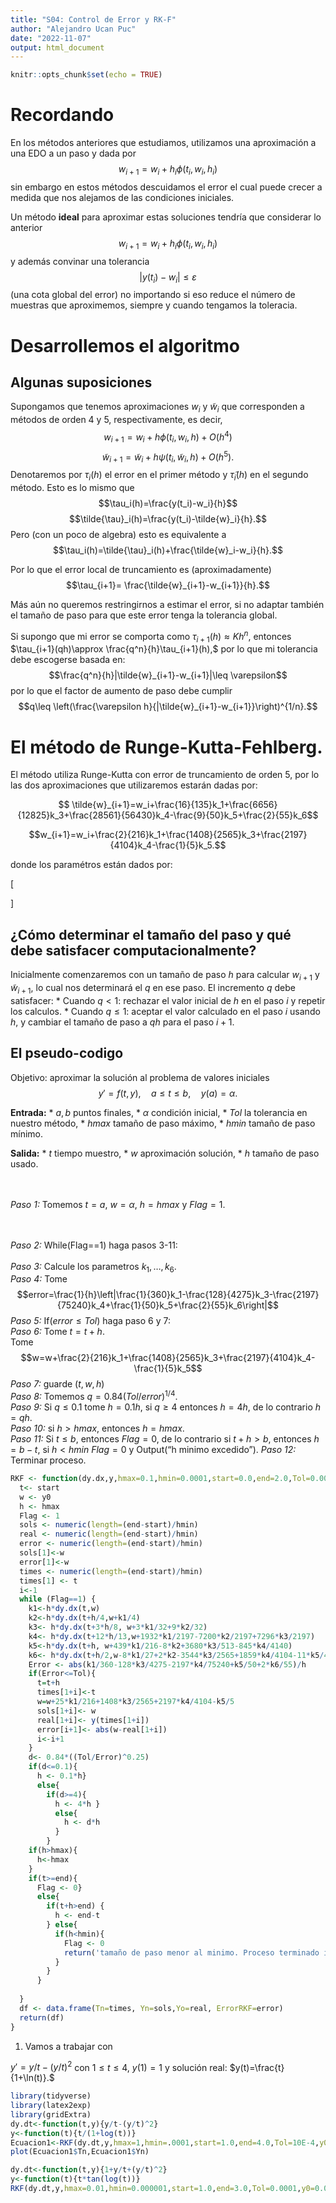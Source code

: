 ```yaml
---
title: "S04: Control de Error y RK-F"
author: "Alejandro Ucan Puc"
date: "2022-11-07"
output: html_document
---
```


```r
knitr::opts_chunk$set(echo = TRUE)
```

# Recordando

En los métodos anteriores que estudiamos, utilizamos una aproximación a una EDO a un paso y dada por $$w_{i+1}=w_i+h_i\phi(t_i,w_i,h_i)$$ sin embargo en estos métodos descuidamos el error el cual puede crecer a medida que nos alejamos de las condiciones iniciales.

Un método **ideal** para aproximar estas soluciones tendría que considerar lo anterior $$w_{i+1}=w_i+h_i\phi(t_i,w_i,h_i)$$ y además convinar una tolerancia $$|y(t_i)-w_i|\leq \varepsilon$$ (una cota global del error) no importando si eso reduce el número de muestras que aproximemos, siempre y cuando tengamos la toleracia.

# Desarrollemos el algoritmo

## Algunas suposiciones

Supongamos que tenemos aproximaciones $w_i$ y $\tilde{w}_i$ que corresponden a métodos de orden 4 y 5, respectivamente, es decir, $$w_{i+1}=w_i+h\phi(t_i,w_i,h)+O(h^4)$$ $$\tilde{w}_{i+1}=\tilde{w}_i+h\psi(t_i,\tilde{w}_i,h)+O(h^5).$$ Denotaremos por $\tau_i(h)$ el error en el primer método y $\tilde{\tau}_i(h)$ en el segundo método. Esto es lo mismo que $$\tau_i(h)=\frac{y(t_i)-w_i}{h}$$ $$\tilde{\tau}_i(h)=\frac{y(t_i)-\tilde{w}_i}{h}.$$ Pero (con un poco de algebra) esto es equivalente a $$\tau_i(h)=\tilde{\tau}_i(h)+\frac{\tilde{w}_i-w_i}{h}.$$

Por lo que el error local de truncamiento es (aproximadamente) $$\tau_{i+1}= \frac{\tilde{w}_{i+1}-w_{i+1}}{h}.$$

Más aún no queremos restringirnos a estimar el error, si no adaptar también el tamaño de paso para que este error tenga la tolerancia global.

Si supongo que mi error se comporta como $\tau_{i+1}(h)\approx Kh^n,$ entonces $\tau_{i+1}(qh)\approx \frac{q^n}{h}\tau_{i+1}(h),$ por lo que mi tolerancia debe escogerse basada en: $$\frac{q^n}{h}|\tilde{w}_{i+1}-w_{i+1}|\leq \varepsilon$$ por lo que el factor de aumento de paso debe cumplir $$q\leq \left(\frac{\varepsilon h}{|\tilde{w}_{i+1}-w_{i+1}}\right)^{1/n}.$$

# El método de Runge-Kutta-Fehlberg.

El método utiliza Runge-Kutta con error de truncamiento de orden 5, por lo las dos aproximaciones que utilizaremos estarán dadas por:

$$ \tilde{w}_{i+1}=w_i+\frac{16}{135}k_1+\frac{6656}{12825}k_3+\frac{28561}{56430}k_4-\frac{9}{50}k_5+\frac{2}{55}k_6$$

$$w_{i+1}=w_i+\frac{2}{216}k_1+\frac{1408}{2565}k_3+\frac{2197}{4104}k_4-\frac{1}{5}k_5.$$

donde los paramétros están dados por:

\[\begin{array}{ccl}
k_1 & = & hf(t_i,w_i) \\
k_2 & = & hf\left(t_i+\frac{h}{4},w_i+\frac{1}{4}k_1\right) \\
k_3 & = & hf\left(t_i+\frac{3h}{8},w_i+\frac{3}{32}k_1+\frac{9}{32}k_2\right) \\
k_4 & = & hf\left(t_i+\frac{12h}{13},w_i+\frac{1932}{2197}k_1-\frac{7200}{2197}k_2+\frac{7296}{2197}k_3\right) \\
k_5 & = & hf\left(t_i+h,w_i+\frac{439}{216}k_1-8k_2+\frac{3680}{513}k_3-\frac{845}{4104}k_4\right) \\
k_6 & = & hf\left(t_i+\frac{h}{2},w_i-\frac{8}{27}k_1+2k_2-\frac{3544}{2565}k_3+\frac{1859}{4104}k_4-\frac{11}{40}k_5\right)
\end{array}\]

## ¿Cómo determinar el tamaño del paso y qué debe satisfacer computacionalmente?

Inicialmente comenzaremos con un tamaño de paso $h$ para calcular $w_{i+1}$ y $\tilde{w}_{i+1},$ lo cual nos determinará el $q$ en ese paso. El incremento $q$ debe satisfacer:
  * Cuando $q<1:$ rechazar el valor inicial de $h$ en el paso $i$ y repetir los calculos.
  * Cuando $q\leq 1:$ aceptar el valor calculado en el paso $i$ usando $h,$ y cambiar el tamaño de paso a $qh$ para el paso $i+1.$
  
## El pseudo-codigo

Objetivo: aproximar la solución al problema de valores iniciales $$y'=f(t,y),\quad a\leq t\leq b,\quad y(a)=\alpha.$$

__Entrada:__ 
  * $a,b$ puntos finales,
  * $\alpha$ condición inicial,
  * $Tol$ la tolerancia en nuestro método,
  * $hmax$ tamaño de paso máximo,
  * $hmin$ tamaño de paso mínimo.
  
__Salida:__
  * $t$ tiempo muestro,
  * $w$ aproximación solución,
  * $h$ tamaño de paso usado.
  
<br/><br/>
_Paso 1:_ Tomemos $t=a,$ $w=\alpha,$  $h=hmax$ y $Flag=1.$

<br/><br/>
_Paso 2:_ While(Flag==1) haga pasos 3-11:
<br/><br/>
  _Paso 3:_ Calcule los parametros $k_1,\ldots,k_6.$ <br/>
  _Paso 4:_ Tome $$error=\frac{1}{h}\left|\frac{1}{360}k_1-\frac{128}{4275}k_3-\frac{2197}{75240}k_4+\frac{1}{50}k_5+\frac{2}{55}k_6\right|$$ 
  _Paso 5:_ If($error\leq Tol$) haga paso 6 y 7: <br/>
    _Paso 6:_ Tome $t=t+h.$ <br/>
    Tome $$w=w+\frac{2}{216}k_1+\frac{1408}{2565}k_3+\frac{2197}{4104}k_4-\frac{1}{5}k_5$$
    _Paso 7:_ guarde $(t,w,h)$
  <br/>
  _Paso 8:_ Tomemos $q=0.84(Tol/error)^{1/4}.$
  <br/>
  _Paso 9:_ Si $q\leq 0.1$ tome $h=0.1h,$ si $q\geq 4$ entonces $h=4h,$ de lo contrario $h=qh.$ <br/>
  _Paso 10:_ si $h>hmax,$ entonces $h=hmax.$ <br/>
  _Paso 11:_ Si $t\leq b,$ entonces $Flag=0,$ de lo contrario si $t+h>b,$ entonces $h=b-t,$ si $h<hmin$ $Flag=0$ y Output("h minimo excedido").
_Paso 12:_ Terminar proceso.

```r
RKF <- function(dy.dx,y,hmax=0.1,hmin=0.0001,start=0.0,end=2.0,Tol=0.0000001,y0=0.5){
  t<- start
  w <- y0
  h <- hmax
  Flag <- 1
  sols <- numeric(length=(end-start)/hmin)
  real <- numeric(length=(end-start)/hmin)
  error <- numeric(length=(end-start)/hmin)
  sols[1]<-w
  error[1]<-w
  times <- numeric(length=(end-start)/hmin)
  times[1] <- t
  i<-1
  while (Flag==1) {
    k1<-h*dy.dx(t,w)
    k2<-h*dy.dx(t+h/4,w+k1/4)
    k3<- h*dy.dx(t+3*h/8, w+3*k1/32+9*k2/32)
    k4<- h*dy.dx(t+12*h/13,w+1932*k1/2197-7200*k2/2197+7296*k3/2197)
    k5<-h*dy.dx(t+h, w+439*k1/216-8*k2+3680*k3/513-845*k4/4140)
    k6<- h*dy.dx(t+h/2,w-8*k1/27+2*k2-3544*k3/2565+1859*k4/4104-11*k5/40)
    Error <- abs(k1/360-128*k3/4275-2197*k4/75240+k5/50+2*k6/55)/h
    if(Error<=Tol){
      t=t+h
      times[1+i]<-t
      w=w+25*k1/216+1408*k3/2565+2197*k4/4104-k5/5
      sols[1+i]<- w
      real[1+i]<- y(times[1+i])
      error[i+1]<- abs(w-real[1+i])
      i<-i+1
    }
    d<- 0.84*((Tol/Error)^0.25)
    if(d<=0.1){
      h <- 0.1*h}
      else{
        if(d>=4){
          h <- 4*h }
          else{
            h <- d*h
          }
        }
    if(h>hmax){
      h<-hmax
    }
    if(t>=end){
      Flag <- 0}
      else{
        if(t+h>end) {
          h <- end-t
        } else{
          if(h<hmin){
            Flag <- 0
            return('tamaño de paso menor al minimo. Proceso terminado insatisfactoriamente')
          }
        }
      }
    
  }
  df <- data.frame(Tn=times, Yn=sols,Yo=real, ErrorRKF=error)
  return(df)
}
```


1. Vamos a trabajar con

$y'=y/t-(y/t)^2$ con $1\leq t\leq 4,$ $y(1)=1$ y solución real: $y(t)=\frac{t}{1+\ln(t)}.$
```r
library(tidyverse)
library(latex2exp)
library(gridExtra)
dy.dt<-function(t,y){y/t-(y/t)^2}
y<-function(t){t/(1+log(t))}
Ecuacion1<-RKF(dy.dt,y,hmax=1,hmin=.0001,start=1.0,end=4.0,Tol=10E-4,y0=1.0)
plot(Ecuacion1$Tn,Ecuacion1$Yn)
```

```r
dy.dt<-function(t,y){1+y/t+(y/t)^2}
y<-function(t){t*tan(log(t))}
RKF(dy.dt,y,hmax=0.01,hmin=0.000001,start=1.0,end=3.0,Tol=0.0001,y0=0.0)
```

